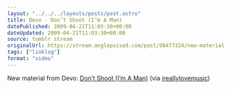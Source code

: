 ```yaml
---
layout: "../../../layouts/posts/post.astro"
title: Devo - Don’t Shoot (I’m A Man)
datePublished: 2009-04-21T11:03:30+00:00
dateUpdated: 2009-04-21T11:03:30+00:00
source: tumblr stream
originalUrl: https://stream.anglepoised.com/post/98477324/new-material-from-devo-dont-shoot-im-a-man
tags: ["linklog"]
format: "video"
---
```



<YouTube id="https://www.youtube.com/watch?v=cKxhlXZ3hcY" />

New material from Devo: [Don&rsquo;t Shoot (I&rsquo;m A Man)][1] (via [ireallylovemusic][2])

[1]: https://www.youtube.com/watch?v=cKxhlXZ3hcY
[2]: http://ireallylovemusic.co.uk/blog/?p=1175
